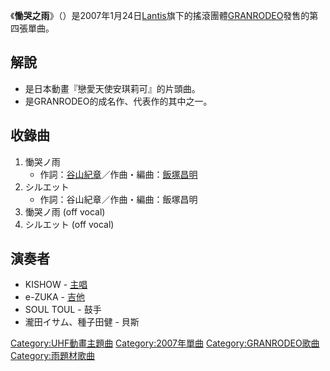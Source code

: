 {{Infobox song
| name       = 慟哭之雨
| type       = [[單曲|單曲]]
| artist     = [[GRANRODEO|GRANRODEO]]
| cover      = Disc sg 04 GRANRODEO.jpg
| released   = 2007年1月24日
| recorded   = -
| genre      = [[動畫|動畫]]
| length     = 
| label      = [[Lantis|Lantis]]
| producer   = [[GRANRODEO|GRANRODEO]]
| chart_position = *週間最高順位33位（[[Oricon|Oricon]]）
| prev_title = [[DECADENCE|DECADENCE]]
| prev_year  = 2006
| next_title = [[HEAVEN_(GRANRODEO單曲)|HEAVEN]]
| next_year  = 2007
}}
《'''慟哭之雨'''》（{{lang|ja|慟哭ノ雨}}）是2007年1月24日[[Lantis|Lantis]]旗下的搖滾團體[[GRANRODEO|GRANRODEO]]發售的第四張單曲。

==解說==
*是日本動畫『戀愛天使安琪莉可』的片頭曲。
*是GRANRODEO的成名作、代表作的其中之一。

==收錄曲==
#慟哭ノ雨
#*作詞：[[谷山紀章|谷山紀章]]／作曲・編曲：[[飯塚昌明|飯塚昌明]]
#シルエット
#*作詞：谷山紀章／作曲・編曲：飯塚昌明
#慟哭ノ雨 (off vocal)
#シルエット (off vocal)

==演奏者==
*KISHOW - [[主唱|主唱]]
*e-ZUKA - [[吉他|吉他]]
*SOUL TOUL - 鼓手
*瀧田イサム、種子田健 - 貝斯

{{GRANRODEO}}

{{DEFAULTSORT:Toukokunoame}}
[[Category:UHF動畫主題曲|Category:UHF動畫主題曲]]
[[Category:2007年單曲|Category:2007年單曲]]
[[Category:GRANRODEO歌曲|Category:GRANRODEO歌曲]]
[[Category:雨題材歌曲|Category:雨題材歌曲]]

{{single-stub}}